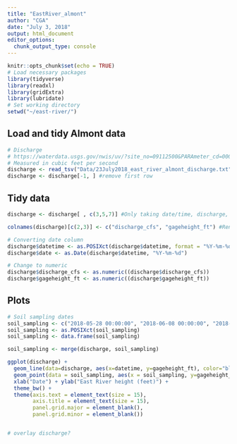 ```yaml
---
title: "EastRiver_almont"
author: "CGA"
date: "July 3, 2018"
output: html_document
editor_options: 
  chunk_output_type: console
---
```


```r
knitr::opts_chunk$set(echo = TRUE)
# Load necessary packages
library(tidyverse)
library(readxl)
library(gridExtra)
library(lubridate)
# Set working directory
setwd("~/east-river/")
```

## Load and tidy Almont data
```r
# Discharge
# https://waterdata.usgs.gov/nwis/uv/?site_no=09112500&PARAmeter_cd=00060,00065
# Measured in cubic feet per second
discharge <- read_tsv("Data/23July2018_east_river_almont_discharge.txt", skip=28)
discharge <- discharge[-1, ] #remove first row

```


## Tidy data
```r
discharge <- discharge[ , c(3,5,7)] #Only taking date/time, discharge, gage height data

colnames(discharge)[c(2,3)] <- c("discharge_cfs", "gageheight_ft") #Rename columns

# Converting date column
discharge$datetime <- as.POSIXct(discharge$datetime, format = "%Y-%m-%d %H:%M")
discharge$date <- as.Date(discharge$datetime, "%Y-%m-%d")

# Change to numeric
discharge$discharge_cfs <- as.numeric((discharge$discharge_cfs))
discharge$gageheight_ft <- as.numeric((discharge$gageheight_ft))

```


## Plots
```r
# Soil sampling dates
soil_sampling <- c("2018-05-28 00:00:00", "2018-06-08 00:00:00", "2018-06-18 00:00:00", "2018-06-28 00:00:00", "2018-07-23 00:00:00")
soil_sampling <- as.POSIXct(soil_sampling)
soil_sampling <- data.frame(soil_sampling)

soil_sampling <- merge(discharge, soil_sampling)

ggplot(discharge) +
  geom_line(data=discharge, aes(x=datetime, y=gageheight_ft), color="blue", size=1) +
  geom_point(data = soil_sampling, aes(x = soil_sampling, y=gageheight_ft), color = "red") +
  xlab("Date") + ylab("East River height (feet)") +
  theme_bw() +
  theme(axis.text = element_text(size = 15),
        axis.title = element_text(size = 15),
        panel.grid.major = element_blank(),
        panel.grid.minor = element_blank())


# overlay discharge?

```

